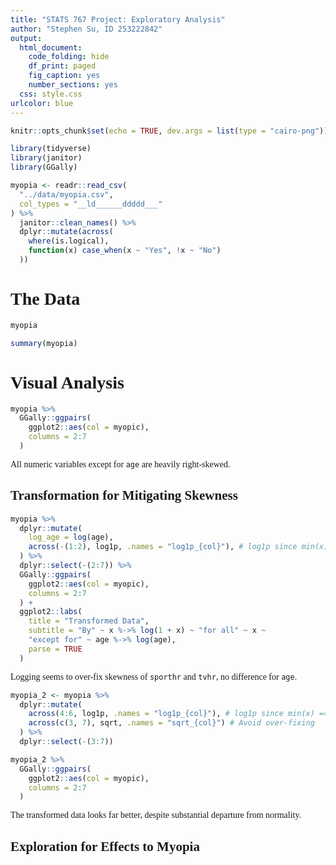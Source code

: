 ```yaml
---
title: "STATS 767 Project: Exploratory Analysis"
author: "Stephen Su, ID 253222842"
output:
  html_document:
    code_folding: hide
    df_print: paged
    fig_caption: yes
    number_sections: yes
  css: style.css
urlcolor: blue
---
```


<style type="text/css">

body {
  font-family: serif;
  text-align: justify;
}

</style>

```r
knitr::opts_chunk$set(echo = TRUE, dev.args = list(type = "cairo-png"))
```
```r
library(tidyverse)
library(janitor)
library(GGally)

myopia <- readr::read_csv(
  "../data/myopia.csv",
  col_types = "__ld______ddddd___"
) %>%
  janitor::clean_names() %>%
  dplyr::mutate(across(
    where(is.logical),
    function(x) case_when(x ~ "Yes", !x ~ "No")
  ))
```

# The Data
```r
myopia

summary(myopia)
```

# Visual Analysis
```r
myopia %>%
  GGally::ggpairs(
    ggplot2::aes(col = myopic),
    columns = 2:7
  )
```
All numeric variables except for `age` are heavily right-skewed.

## Transformation for Mitigating Skewness
```r
myopia %>%
  dplyr::mutate(
    log_age = log(age),
    across(-(1:2), log1p, .names = "log1p_{col}"), # log1p since min(x) == 0
  ) %>%
  dplyr::select(-(2:7)) %>%
  GGally::ggpairs(
    ggplot2::aes(col = myopic),
    columns = 2:7
  ) +
  ggplot2::labs(
    title = "Transformed Data",
    subtitle = "By" ~ x %->% log(1 + x) ~ "for all" ~ x ~
    "except for" ~ age %->% log(age),
    parse = TRUE
  )
```
Logging seems to over-fix skewness of `sporthr` and `tvhr`, no difference for `age`.
```r
myopia_2 <- myopia %>%
  dplyr::mutate(
    across(4:6, log1p, .names = "log1p_{col}"), # log1p since min(x) == 0
    across(c(3, 7), sqrt, .names = "sqrt_{col}") # Avoid over-fixing
  ) %>%
  dplyr::select(-(3:7))

myopia_2 %>%
  GGally::ggpairs(
    ggplot2::aes(col = myopic),
    columns = 2:7
  )
```
The transformed data looks far better, despite substantial departure from normality.

## Exploration for Effects to Myopia
```r

```
